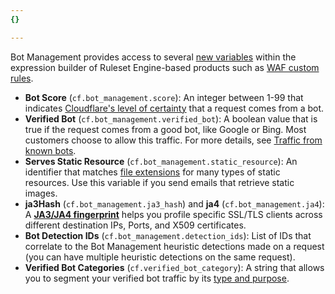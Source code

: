```yaml
---
{}

---
```


Bot Management provides access to several [new variables](/ruleset-engine/rules-language/fields/#dynamic-fields) within the expression builder of Ruleset Engine-based products such as [WAF custom rules](/waf/custom-rules/).

* **Bot Score** (`cf.bot_management.score`): An integer between 1-99 that indicates [Cloudflare's level of certainty](/bots/concepts/bot-score/) that a request comes from a bot.
* **Verified Bot** (`cf.bot_management.verified_bot`): A boolean value that is true if the request comes from a good bot, like Google or Bing. Most customers choose to allow this traffic. For more details, see [Traffic from known bots](/waf/troubleshooting/faq/#how-does-the-waf-handle-traffic-from-known-bots).
* **Serves Static Resource** (`cf.bot_management.static_resource`): An identifier that matches [file extensions](/bots/reference/static-resources/) for many types of static resources. Use this variable if you send emails that retrieve static images.
* **ja3Hash** (`cf.bot_management.ja3_hash`) and **ja4** (`cf.bot_management.ja4`): A [**JA3/JA4 fingerprint**](/bots/concepts/ja3-ja4-fingerprint/) helps you profile specific SSL/TLS clients across different destination IPs, Ports, and X509 certificates.
* **Bot Detection IDs** (`cf.bot_management.detection_ids`): List of IDs that correlate to the Bot Management heuristic detections made on a request (you can have multiple heuristic detections on the same request).
* **Verified Bot Categories** (`cf.verified_bot_category`): A string that allows you to segment your verified bot traffic by its [type and purpose](/bots/reference/verified-bot-categories/).
